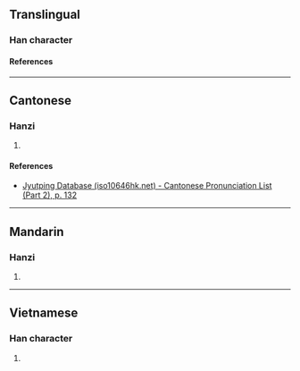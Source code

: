 {{character info}}
==Translingual==

===Han character===
{{Han char|rn=75|rad=木|as=12|sn=16|four=49927|canj=DFFS|ids=⿰木勞}}

====References====
{{Han ref|kx=0555.190|dkj=15603|hdz=21296.040|uh=6A6F}}

----

==Cantonese==

===Hanzi===
{{yue-hanzi|jyut=[[lou6]]|y=lou6}}

# {{rfdef|yue|sort=木12}}

====References====
* [http://www.iso10646hk.net/jp/document/download.jsp Jyutping Database (iso10646hk.net) - Cantonese Pronunciation List (Part 2), p. 132]

----

==Mandarin==

===Hanzi===
{{cmn-hanzi|pin=[[lào]] ([[lao4]])|wg=lao<sup>4</sup>}}

# {{rfdef|cmn|sort=木12}}

----

==Vietnamese==

===Han character===
{{vi-readings|rs=木12|reading=rào}}

# {{rfdef|vi|sort=木12}}